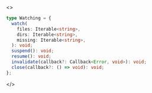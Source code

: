 <>

```ts
type Watching = {
  watch(
    files: Iterable<string>,
    dirs: Iterable<string>,
    missing: Iterable<string>,
  ): void;
  suspend(): void;
  resume(): void;
  invalidate(callback?: Callback<Error, void>): void;
  close(callback?: () => void): void;
};
```

</>
